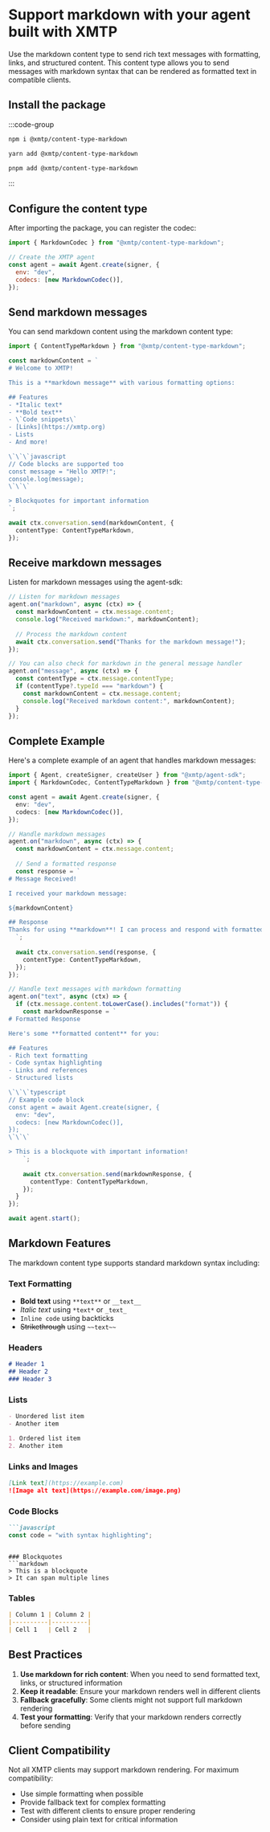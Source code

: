 # Support markdown with your agent built with XMTP

Use the markdown content type to send rich text messages with formatting, links, and structured content. This content type allows you to send messages with markdown syntax that can be rendered as formatted text in compatible clients.

## Install the package

:::code-group

```bash [npm]
npm i @xmtp/content-type-markdown
```

```bash [yarn]
yarn add @xmtp/content-type-markdown
```

```bash [pnpm]
pnpm add @xmtp/content-type-markdown
```

:::

## Configure the content type

After importing the package, you can register the codec:

```js [Node]
import { MarkdownCodec } from "@xmtp/content-type-markdown";

// Create the XMTP agent
const agent = await Agent.create(signer, {
  env: "dev",
  codecs: [new MarkdownCodec()],
});
```

## Send markdown messages

You can send markdown content using the markdown content type:

```ts [Node]
import { ContentTypeMarkdown } from "@xmtp/content-type-markdown";

const markdownContent = `
# Welcome to XMTP!

This is a **markdown message** with various formatting options:

## Features
- *Italic text*
- **Bold text**
- \`Code snippets\`
- [Links](https://xmtp.org)
- Lists
- And more!

\`\`\`javascript
// Code blocks are supported too
const message = "Hello XMTP!";
console.log(message);
\`\`\`

> Blockquotes for important information
`;

await ctx.conversation.send(markdownContent, {
  contentType: ContentTypeMarkdown,
});
```

## Receive markdown messages

Listen for markdown messages using the agent-sdk:

```ts [Node]
// Listen for markdown messages
agent.on("markdown", async (ctx) => {
  const markdownContent = ctx.message.content;
  console.log("Received markdown:", markdownContent);
  
  // Process the markdown content
  await ctx.conversation.send("Thanks for the markdown message!");
});

// You can also check for markdown in the general message handler
agent.on("message", async (ctx) => {
  const contentType = ctx.message.contentType;
  if (contentType?.typeId === "markdown") {
    const markdownContent = ctx.message.content;
    console.log("Received markdown content:", markdownContent);
  }
});
```

## Complete Example

Here's a complete example of an agent that handles markdown messages:

```ts [Node]
import { Agent, createSigner, createUser } from "@xmtp/agent-sdk";
import { MarkdownCodec, ContentTypeMarkdown } from "@xmtp/content-type-markdown";

const agent = await Agent.create(signer, {
  env: "dev",
  codecs: [new MarkdownCodec()],
});

// Handle markdown messages
agent.on("markdown", async (ctx) => {
  const markdownContent = ctx.message.content;
  
  // Send a formatted response
  const response = `
# Message Received!

I received your markdown message:

${markdownContent}

## Response
Thanks for using **markdown**! I can process and respond with formatted content too.
  `;
  
  await ctx.conversation.send(response, {
    contentType: ContentTypeMarkdown,
  });
});

// Handle text messages with markdown formatting
agent.on("text", async (ctx) => {
  if (ctx.message.content.toLowerCase().includes("format")) {
    const markdownResponse = `
# Formatted Response

Here's some **formatted content** for you:

## Features
- Rich text formatting
- Code syntax highlighting
- Links and references
- Structured lists

\`\`\`typescript
// Example code block
const agent = await Agent.create(signer, {
  env: "dev",
  codecs: [new MarkdownCodec()],
});
\`\`\`

> This is a blockquote with important information!
    `;
    
    await ctx.conversation.send(markdownResponse, {
      contentType: ContentTypeMarkdown,
    });
  }
});

await agent.start();
```

## Markdown Features

The markdown content type supports standard markdown syntax including:

### Text Formatting
- **Bold text** using `**text**` or `__text__`
- *Italic text* using `*text*` or `_text_`
- `Inline code` using backticks
- ~~Strikethrough~~ using `~~text~~`

### Headers
```markdown
# Header 1
## Header 2
### Header 3
```

### Lists
```markdown
- Unordered list item
- Another item

1. Ordered list item
2. Another item
```

### Links and Images
```markdown
[Link text](https://example.com)
![Image alt text](https://example.com/image.png)
```

### Code Blocks
```markdown
```javascript
const code = "with syntax highlighting";
```
```

### Blockquotes
```markdown
> This is a blockquote
> It can span multiple lines
```

### Tables
```markdown
| Column 1 | Column 2 |
|----------|----------|
| Cell 1   | Cell 2   |
```

## Best Practices

1. **Use markdown for rich content**: When you need to send formatted text, links, or structured information
2. **Keep it readable**: Ensure your markdown renders well in different clients
3. **Fallback gracefully**: Some clients might not support full markdown rendering
4. **Test your formatting**: Verify that your markdown renders correctly before sending

## Client Compatibility

Not all XMTP clients may support markdown rendering. For maximum compatibility:

- Use simple formatting when possible
- Provide fallback text for complex formatting
- Test with different clients to ensure proper rendering
- Consider using plain text for critical information
